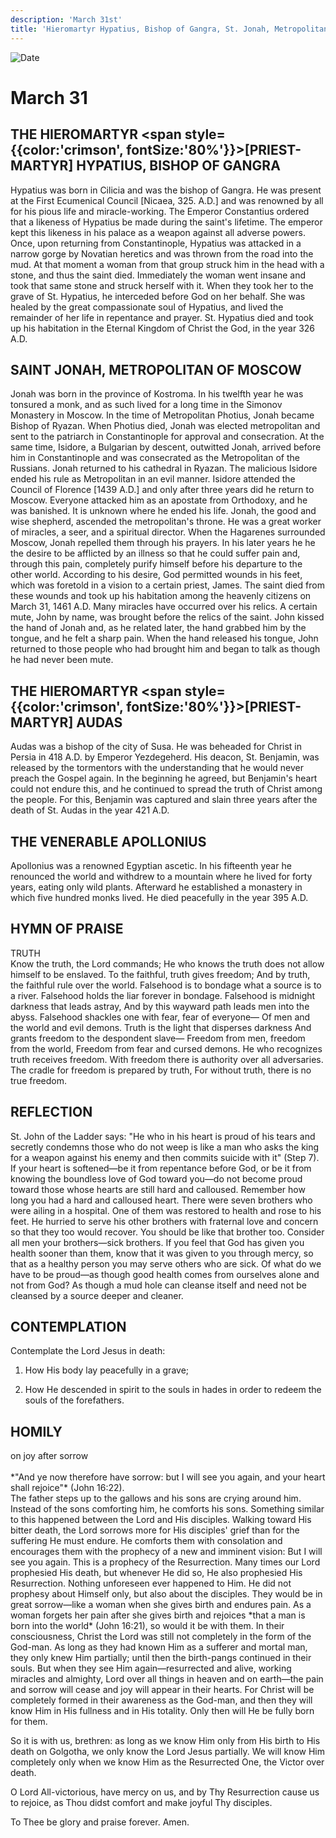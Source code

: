 ```yaml
---
description: 'March 31st'
title: 'Hieromartyr Hypatius, Bishop of Gangra, St. Jonah, Metropolitan of Moscow, Hieromartyr Audas, Venerable Apollonius'
---
```


<CustomPaginator />
<RunningHead />

<Image src="/title-imprint.png" height={68} width={50} alt="Date" className="title-imprint"/>

# <div id="date">March <Image className="four-dot" src="/four-dot.png" height={15} width={15} alt="" />31</div>

## THE HIEROMARTYR <span style={{color:'crimson', fontSize:'80%'}}>[PRIEST-MARTYR]</span> HYPATIUS, BISHOP OF GANGRA

Hypatius was born in Cilicia and was the bishop of Gangra. He was present at the First Ecumenical Council [Nicaea, 325. A.D.] and was renowned by all for his pious life and miracle-working. The Emperor Constantius ordered that a likeness of Hypatius be made during the saint's lifetime. The emperor kept this likeness in his palace as a weapon against all adverse powers. Once, upon returning from Constantinople, Hypatius was attacked in a narrow gorge by Novatian heretics and was thrown from the road into the mud. At that moment a woman from that group struck him in the head with a stone, and thus the saint died. Immediately the woman went insane and took that same stone and struck herself with it. When they took her to the grave of St. Hypatius, he interceded before God on her behalf. She was healed by the great compassionate soul of Hypatius, and lived the remainder of her life in repentance and prayer. St. Hypatius died and took up his habitation in the Eternal Kingdom of Christ the God, in the year 326 A.D.

## SAINT JONAH, METROPOLITAN OF MOSCOW

Jonah was born in the province of Kostroma. In his twelfth year he was tonsured a monk, and as such lived for a long time in the Simonov Monastery in Moscow. In the time of Metropolitan Photius, Jonah became Bishop of Ryazan. When Photius died, Jonah was elected metropolitan and sent to the patriarch in Constantinople for approval and consecration. At the same time, Isidore, a Bulgarian by descent, outwitted Jonah, arrived before him in Constantinople and was consecrated as the Metropolitan of the Russians. Jonah returned to his cathedral in Ryazan. The malicious Isidore ended his rule as Metropolitan in an evil manner. Isidore attended the Council of Florence [1439 A.D.] and only after three years did he return to Moscow. Everyone attacked him as an apostate from Orthodoxy, and he was banished. It is unknown where he ended his life. Jonah, the good and wise shepherd, ascended the metropolitan's throne. He was a great worker of miracles, a seer, and a spiritual director. When the Hagarenes surrounded Moscow, Jonah repelled them through his prayers. In his later years he he the desire to be afflicted by an illness so that he could suffer pain and, through this pain, completely purify himself before his departure to the other world. According to his desire, God permitted wounds in his feet, which was foretold in a vision to a certain priest, James. The saint died from these wounds and took up his habitation among the heavenly citizens on March 31, 1461 A.D. Many miracles have occurred over his relics. A certain mute, John by name, was brought before the relics of the saint. John kissed the hand of Jonah and, as he related later, the hand grabbed him by the tongue, and he felt a sharp pain. When the hand released his tongue, John returned to those people who had brought him and began to talk as though he had never been mute.

## THE HIEROMARTYR <span style={{color:'crimson', fontSize:'80%'}}>[PRIEST-MARTYR]</span> AUDAS

Audas was a bishop of the city of Susa. He was beheaded for Christ in Persia in 418 A.D. by Emperor Yezdegeherd. His deacon, St. Benjamin, was released by the tormentors with the understanding that he would never preach the Gospel again. In the beginning he agreed, but Benjamin's heart could not endure this, and he continued to spread the truth of Christ among the people. For this, Benjamin was captured and slain three years after the death of St. Audas in the year 421 A.D.

## THE VENERABLE APOLLONIUS

Apollonius was a renowned Egyptian ascetic. In his fifteenth year he renounced the world and withdrew to a mountain where he lived for forty years, eating only wild plants. Afterward he established a monastery in which five hundred monks lived. He died peacefully in the year 395 A.D.


## HYMN OF PRAISE
<div style={{textAlign:'center', color:'crimson', fontWeight:'bold'}}>
TRUTH
</div>
Know the truth, the Lord commands;  
He who knows the truth does not allow himself to be enslaved.  
To the faithful, truth gives freedom;  
And by truth, the faithful rule over the world.  
Falsehood is to bondage what a source is to a river.  
Falsehood holds the liar forever in bondage.  
Falsehood is midnight darkness that leads astray,  
And by this wayward path leads men into the abyss.  
Falsehood shackles one with fear, fear of everyone—  
Of men and the world and evil demons.  
Truth is the light that disperses darkness  
And grants freedom to the despondent slave—  
Freedom from men, freedom from the world,  
Freedom from fear and cursed demons.  
He who recognizes truth receives freedom.  
With freedom there is authority over all adversaries.  
The cradle for freedom is prepared by truth,  
For without truth, there is no true freedom.  


## REFLECTION

St. John of the Ladder says: "He who in his heart is proud of his tears and secretly condemns those who do not weep is like a man who asks the king for a weapon against his enemy and then commits suicide with it" (Step 7). If your heart is softened—be it from repentance before God, or be it from knowing the boundless love of God toward you—do not become proud toward those whose hearts are still hard and calloused. Remember how long you had a hard and calloused heart. There were seven brothers who were ailing in a hospital. One of them was restored to health and rose to his feet. He hurried to serve his other brothers with fraternal love and concern so that they too would recover. You should be like that brother too. Consider all men your brothers—sick brothers. If you feel that God has given you health sooner than them, know that it was given to you through mercy, so that as a healthy person you may serve others who are sick. Of what do we have to be proud—as though good health comes from ourselves alone and not from God? As though a mud hole can cleanse itself and need not be cleansed by a source deeper and cleaner.


## CONTEMPLATION

Contemplate the Lord Jesus in death:

1. How His body lay peacefully in a grave;

2. How He descended in spirit to the souls in hades in order to redeem the souls of the forefathers.


## HOMILY
<div style={{textAlign:'center', color:'crimson', fontWeight:'bold'}}>
on joy after sorrow
</div><br />
<div style={{textAlign:'right'}}>
*"And ye now therefore have sorrow: but I will see you again, and your heart shall rejoice"* (John 16:22).
</div>
The father steps up to the gallows and his sons are crying around him. Instead of the sons comforting him, he comforts his sons. Something similar to this happened between the Lord and His disciples. Walking toward His bitter death, the Lord sorrows more for His disciples' grief than for the suffering He must endure. He comforts them with consolation and encourages them with the prophecy of a new and imminent vision: But I will see you again. This is a prophecy of the Resurrection. Many times our Lord prophesied His death, but whenever He did so, He also prophesied His Resurrection. Nothing unforeseen ever happened to Him. He did not prophesy about Himself only, but also about the disciples. They would be in great sorrow—like a woman when she gives birth and endures pain. As a woman forgets her pain after she gives birth and rejoices *that a man is born into the world* (John 16:21), so would it be with them. In their consciousness, Christ the Lord was still not completely in the form of the God-man. As long as they had known Him as a sufferer and mortal man, they only knew Him partially; until then the birth-pangs continued in their souls. But when they see Him again—resurrected and alive, working miracles and almighty, Lord over all things in heaven and on earth—the pain and sorrow will cease and joy will appear in their hearts. For Christ will be completely formed in their awareness as the God-man, and then they will know Him in His fullness and in His totality. Only then will He be fully born for them.

So it is with us, brethren: as long as we know Him only from His birth to His death on Golgotha, we only know the Lord Jesus partially. We will know Him completely only when we know Him as the Resurrected One, the Victor over death.

O Lord All-victorious, have mercy on us, and by Thy Resurrection cause us to rejoice, as Thou didst comfort and make joyful Thy disciples.

To Thee be glory and praise forever. Amen.